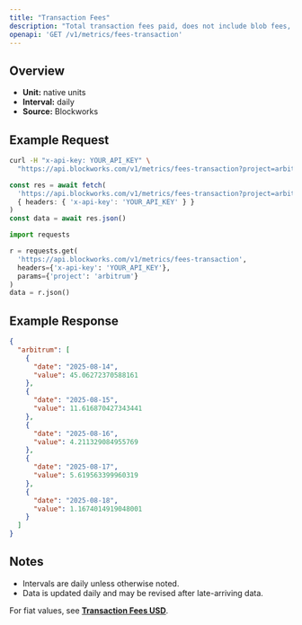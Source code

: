 ```yaml
---
title: "Transaction Fees"
description: "Total transaction fees paid, does not include blob fees, out-of-protocol tips, or additional sources of revenue"
openapi: 'GET /v1/metrics/fees-transaction'
---
```


## Overview

- **Unit:** native units
- **Interval:** daily
- **Source:** Blockworks

## Example Request

<CodeGroup>

```bash cURL
curl -H "x-api-key: YOUR_API_KEY" \
  "https://api.blockworks.com/v1/metrics/fees-transaction?project=arbitrum"
```

```typescript TypeScript
const res = await fetch(
  'https://api.blockworks.com/v1/metrics/fees-transaction?project=arbitrum',
  { headers: { 'x-api-key': 'YOUR_API_KEY' } }
)
const data = await res.json()
```

```python Python
import requests

r = requests.get(
  'https://api.blockworks.com/v1/metrics/fees-transaction',
  headers={'x-api-key': 'YOUR_API_KEY'},
  params={'project': 'arbitrum'}
)
data = r.json()
```

</CodeGroup>

## Example Response

```json
{
  "arbitrum": [
    {
      "date": "2025-08-14",
      "value": 45.06272370588161
    },
    {
      "date": "2025-08-15",
      "value": 11.616870427343441
    },
    {
      "date": "2025-08-16",
      "value": 4.211329084955769
    },
    {
      "date": "2025-08-17",
      "value": 5.619563399960319
    },
    {
      "date": "2025-08-18",
      "value": 1.1674014919048001
    }
  ]
}
```

## Notes
- Intervals are daily unless otherwise noted.
- Data is updated daily and may be revised after late-arriving data.


<Note>For fiat values, see **[Transaction Fees USD](./fees-transaction-usd)**.</Note>
